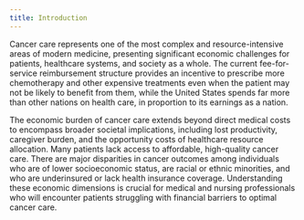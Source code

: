 ```yaml
---
title: Introduction
---
```




Cancer care represents one of the most complex and resource-intensive areas of modern medicine, presenting significant economic challenges for patients, healthcare systems, and society as a whole. The current fee-for-service reimbursement structure provides an incentive to prescribe more chemotherapy and other expensive treatments even when the patient may not be likely to benefit from them, while the United States spends far more than other nations on health care, in proportion to its earnings as a nation. 

The economic burden of cancer care extends beyond direct medical costs to encompass broader societal implications, including lost productivity, caregiver burden, and the opportunity costs of healthcare resource allocation. Many patients lack access to affordable, high-quality cancer care. There are major disparities in cancer outcomes among individuals who are of lower socioeconomic status, are racial or ethnic minorities, and who are underinsured or lack health insurance coverage. Understanding these economic dimensions is crucial for medical and nursing professionals who will encounter patients struggling with financial barriers to optimal cancer care.
